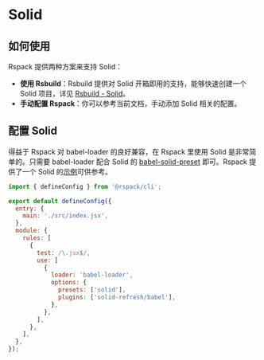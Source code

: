 # Solid

## 如何使用

Rspack 提供两种方案来支持 Solid：

- **使用 Rsbuild**：Rsbuild 提供对 Solid 开箱即用的支持，能够快速创建一个 Solid 项目，详见 [Rsbuild - Solid](https://rsbuild.dev/zh/guide/framework/solid)。
- **手动配置 Rspack**：你可以参考当前文档，手动添加 Solid 相关的配置。

## 配置 Solid

得益于 Rspack 对 babel-loader 的良好兼容，在 Rspack 里使用 Solid 是非常简单的。只需要 babel-loader 配合 Solid 的 [babel-solid-preset](https://www.npmjs.com/package/babel-preset-solid) 即可。Rspack 提供了一个 Solid 的[示例](https://github.com/rspack-contrib/rspack-examples/tree/main/rspack/solid)可供参考。

```js title="rspack.config.mjs"
import { defineConfig } from '@rspack/cli';

export default defineConfig({
  entry: {
    main: './src/index.jsx',
  },
  module: {
    rules: [
      {
        test: /\.jsx$/,
        use: [
          {
            loader: 'babel-loader',
            options: {
              presets: ['solid'],
              plugins: ['solid-refresh/babel'],
            },
          },
        ],
      },
    ],
  },
});
```
